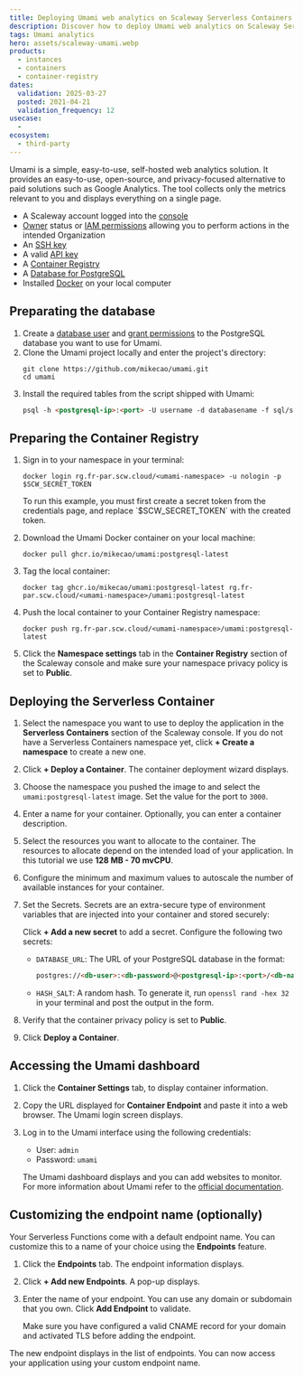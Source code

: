 ```yaml
---
title: Deploying Umami web analytics on Scaleway Serverless Containers
description: Discover how to deploy Umami web analytics on Scaleway Serverless Containers.
tags: Umami analytics
hero: assets/scaleway-umami.webp
products:
  - instances
  - containers
  - container-registry
dates:
  validation: 2025-03-27
  posted: 2021-04-21
  validation_frequency: 12
usecase:
  -
ecosystem:
  - third-party
---
```




Umami is a simple, easy-to-use, self-hosted web analytics solution. It provides an easy-to-use, open-source, and privacy-focused alternative to paid solutions such as Google Analytics. The tool collects only the metrics relevant to you and displays everything on a single page.

<Requirements />

- A Scaleway account logged into the [console](https://console.scaleway.com)
- [Owner](/iam/concepts/#owner) status or [IAM permissions](/iam/concepts/#permission) allowing you to perform actions in the intended Organization
- An [SSH key](/organizations-and-projects/how-to/create-ssh-key/)
- A valid [API key](/iam/how-to/create-api-keys/)
- A [Container Registry](/container-registry/quickstart/)
- A [Database for PostgreSQL](/managed-databases-for-postgresql-and-mysql/quickstart/)
- Installed [Docker](/tutorials/install-docker-ubuntu-bionic/) on your local computer

## Preparating the database

1. Create a [database user](/managed-databases-for-postgresql-and-mysql/how-to/manage-users/) and [grant permissions](/managed-databases-for-postgresql-and-mysql/how-to/manage-users/#set-permissions-for-an-existing-user/) to the PostgreSQL database you want to use for Umami.
2. Clone the Umami project locally and enter the project's directory:
    ```
    git clone https://github.com/mikecao/umami.git
    cd umami
    ```
3. Install the required tables from the script shipped with Umami:
    ```md
    psql -h <postgresql-ip>:<port> -U username -d databasename -f sql/schema.postgresql.sql
    ```

## Preparing the Container Registry

1. Sign in to your namespace in your terminal:
    ```
    docker login rg.fr-par.scw.cloud/<umami-namespace> -u nologin -p $SCW_SECRET_TOKEN
    ```

    <Message type="important">
      To run this example, you must first create a secret token from the credentials page, and replace `$SCW_SECRET_TOKEN` with the created token.
    </Message>
2. Download the Umami Docker container on your local machine:
    ```
    docker pull ghcr.io/mikecao/umami:postgresql-latest
    ```
3. Tag the local container:
    ```
    docker tag ghcr.io/mikecao/umami:postgresql-latest rg.fr-par.scw.cloud/<umami-namespace>/umami:postgresql-latest
    ```
4. Push the local container to your Container Registry namespace:
    ```
    docker push rg.fr-par.scw.cloud/<umami-namespace>/umami:postgresql-latest
    ```
5. Click the **Namespace settings** tab in the **Container Registry** section of the Scaleway console and make sure your namespace privacy policy is set to **Public**.
    <Lightbox image={image} alt="" />

## Deploying the Serverless Container

1. Select the namespace you want to use to deploy the application in the **Serverless Containers** section of the Scaleway console. If you do not have a Serverless Containers namespace yet, click **+ Create a namespace** to create a new one.
    <Lightbox image={image2} alt="" />
2. Click **+ Deploy a Container**. The container deployment wizard displays.
3. Choose the namespace you pushed the image to and select the `umami:postgresql-latest` image. Set the value for the port to `3000`.
4. Enter a name for your container. Optionally, you can enter a container description.
5. Select the resources you want to allocate to the container. The resources to allocate depend on the intended load of your application. In this tutorial we use **128 MB - 70 mvCPU**.
6. Configure the minimum and maximum values to autoscale the number of available instances for your container.
7. Set the Secrets. Secrets are an extra-secure type of environment variables that are injected into your container and stored securely:
    <Lightbox image={image3} alt="" />


    Click **+ Add a new secret** to add a secret. Configure the following two secrets:
    * `DATABASE_URL`: The URL of your PostgreSQL database in the format:

       ```md
       postgres://<db-user>:<db-password>@<postgresql-ip>:<port>/<db-name>?sslmode=require
       ```
    * `HASH_SALT`: A random hash. To generate it, run `openssl rand -hex 32` in your terminal and post the output in the form.
8. Verify that the container privacy policy is set to **Public**.
9. Click **Deploy a Container**.

## Accessing the Umami dashboard

1. Click the **Container Settings** tab, to display container information.
2. Copy the URL displayed for **Container Endpoint** and paste it into a web browser. The Umami login screen displays.
    <Lightbox image={image4} alt="" />
3. Log in to the Umami interface using the following credentials:
    * User: `admin`
    * Password: `umami`

    <Lightbox image={image5} alt="" />

    The Umami dashboard displays and you can add websites to monitor. For more information about Umami refer to the [official documentation](https://umami.is/docs/).

## Customizing the endpoint name (optionally)

Your Serverless Functions come with a default endpoint name. You can customize this to a name of your choice using the **Endpoints** feature.

1. Click the **Endpoints** tab. The endpoint information displays.
2. Click **+ Add new Endpoints**. A pop-up displays.
3. Enter the name of your endpoint. You can use any domain or subdomain that you own. Click **Add Endpoint** to validate.
    <Lightbox image={image6} alt="" />

    <Message type="note">
      Make sure you have configured a valid CNAME record for your domain and activated TLS before adding the endpoint.
    </Message>

The new endpoint displays in the list of endpoints. You can now access your application using your custom endpoint name.

<Lightbox image={image7} alt="" />